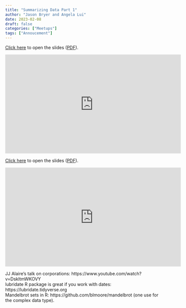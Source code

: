 ```yaml
---
title: "Summarizing Data Part 1"
author: "Jason Bryer and Angela Lui"
date: 2023-02-08
draft: false
categories: ["Meetups"]
tags: ["Annoucement"]
---
```



[Click here](/slides/02-Summarizing_Data1.html#1) to open the slides ([PDF](/slides/02-Summarizing_Data1.pdf)).

<iframe width="560" height="315" src="https://www.youtube.com/embed/-XEu1tAgklc" title="YouTube video player" frameborder="0" allow="accelerometer; autoplay; clipboard-write; encrypted-media; gyroscope; picture-in-picture" allowfullscreen></iframe>

<!--more-->

[Click here](/slides/02-Summarizing_Data1.html#1) to open the slides ([PDF](/slides/02-Summarizing_Data1.pdf)).

<iframe width="560" height="315" src="https://www.youtube.com/embed/-XEu1tAgklc" title="YouTube video player" frameborder="0" allow="accelerometer; autoplay; clipboard-write; encrypted-media; gyroscope; picture-in-picture" allowfullscreen></iframe>

JJ Alaire's talk on corporations: https://www.youtube.com/watch?v=DskltmWKOVY <br />
lubridate R package is great if you work with dates: https://lubridate.tidyverse.org <br />
Mandelbrot sets in R: https://github.com/blmoore/mandelbrot (one use for the complex data type).

